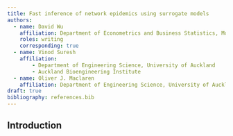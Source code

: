 ```yaml
---
title: Fast inference of network epidemics using surrogate models
authors:
  - name: David Wu
    affiliation: Department of Econometrics and Business Statistics, Monash University
    roles: writing
    corresponding: true
  - name: Vinod Suresh
    affiliation:
        - Department of Engineering Science, University of Auckland
        - Auckland Bioengineering Institute
  - name: Oliver J. Maclaren
    affiliation: Department of Engineering Science, University of Auckland
draft: true
bibliography: references.bib
---
```


## Introduction

